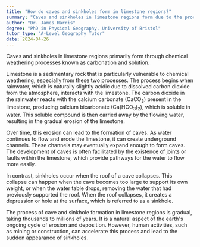 ```yaml
---
title: "How do caves and sinkholes form in limestone regions?"
summary: "Caves and sinkholes in limestone regions form due to the process of chemical weathering, specifically carbonation and solution."
author: "Dr. James Harris"
degree: "PhD in Physical Geography, University of Bristol"
tutor_type: "A-Level Geography Tutor"
date: 2024-04-26
---
```


Caves and sinkholes in limestone regions primarily form through chemical weathering processes known as carbonation and solution.

Limestone is a sedimentary rock that is particularly vulnerable to chemical weathering, especially from these two processes. The process begins when rainwater, which is naturally slightly acidic due to dissolved carbon dioxide from the atmosphere, interacts with the limestone. The carbon dioxide in the rainwater reacts with the calcium carbonate ($\text{CaCO}_3$) present in the limestone, producing calcium bicarbonate ($\text{Ca(HCO}_3)_2$), which is soluble in water. This soluble compound is then carried away by the flowing water, resulting in the gradual erosion of the limestone.

Over time, this erosion can lead to the formation of caves. As water continues to flow and erode the limestone, it can create underground channels. These channels may eventually expand enough to form caves. The development of caves is often facilitated by the existence of joints or faults within the limestone, which provide pathways for the water to flow more easily.

In contrast, sinkholes occur when the roof of a cave collapses. This collapse can happen when the cave becomes too large to support its own weight, or when the water table drops, removing the water that had previously supported the roof. When the roof collapses, it creates a depression or hole at the surface, which is referred to as a sinkhole.

The process of cave and sinkhole formation in limestone regions is gradual, taking thousands to millions of years. It is a natural aspect of the earth's ongoing cycle of erosion and deposition. However, human activities, such as mining or construction, can accelerate this process and lead to the sudden appearance of sinkholes.
    